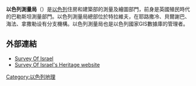 '''以色列測量局'''（{{lang-he|מפ"י - המרכז למיפוי ישראל}}）是[[以色列|以色列]]住房和建築部的測量及繪圖部門，前身是英國殖民時代的巴勒斯坦測量部門。以色列測量局總部位於特拉維夫，在耶路撒冷、貝爾謝巴、海法、拿撒勒设有分支機構。以色列測量局也是以色列國家GIS數據庫的管理者。

== 外部連結 ==
* [http://www.mapi.gov.il/SurveyOfIsrael/About/Pages/About.aspx Survey Of Israel]{{Webarchive|url=https://archive.is/20121219055620/http://www.mapi.gov.il/SurveyOfIsrael/About/Pages/About.aspx |date=2012-12-19 }}
* [http://www.gis.mapi.gov.il/mapi/gis/moreset_1_new/moreset_1_new/eng.html Survey Of Israel's Heritage website]{{Wayback|url=http://www.gis.mapi.gov.il/mapi/gis/moreset_1_new/moreset_1_new/eng.html |date=20131006063009 }}

{{coord|32|4|2.78|N|34|46|49.81|E|type:landmark|display=title|}}

[[Category:以色列地理|Category:以色列地理]]